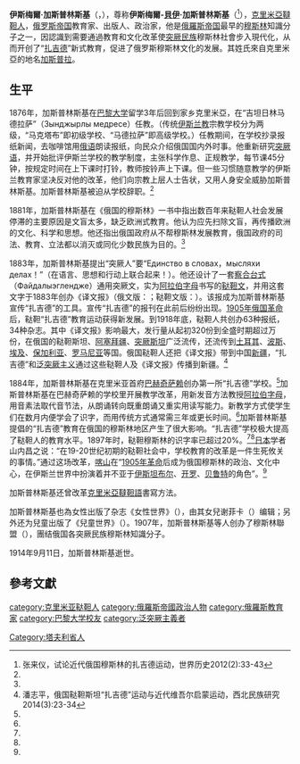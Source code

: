 {{Infobox person
| name = 伊斯梅爾·加斯普林斯基
| image = IGasprinskiy.jpg
| image_size = 200px
| caption = 伊斯梅爾·加斯普林斯基肖像
| native_name = Исмәгыйль Гаспринский
| native_name_lang = tt
| birth_date = {{birth date|1851|3|8}}
| birth_place = {{flag|Russian Empire}}[[塔夫利省|塔夫利省]][[阿維奇柯伊|阿維奇柯伊]]
| death_date = {{death date and age|1914|9|11|1851|3|8}}
| death_place = {{flag|Russian Empire}}[[塔夫利省|塔夫利省]][[巴赫奇萨赖|巴赫奇萨赖]]
| nationality = {{flag|Russian Empire}}
| ethnicity = [[克里米亞韃靼人|克里米亞韃靼人]]
| field = 
| work_institution = 
| alma_mater = 
| doctoral_advisor = 
| doctoral_students = 
| occupation = [[教育家|教育家]]、[[出版|出版人]]、[[政治家|政治家]]
| prizes = 
| religion = [[伊斯兰教|伊斯兰教]]
| footnotes = 
}}
'''伊斯梅爾·加斯普林斯基'''（{{lang-tt|Исмәгыйль Гаспринский}}，{{bd|1851年|3月8日|1914年|9月11日}}），尊称'''伊斯梅爾-[[貝伊|貝伊]]·加斯普林斯基'''（{{lang-tt|Исмәгыйль бәк Гаспринский}}<ref name=zhang>张来仪，试论近代俄国穆斯林的扎吉德运动，世界历史2012(2):33-43</ref>），[[克里米亞韃靼人|克里米亞韃靼人]]，[[俄罗斯帝国|俄罗斯帝国]]教育家、出版人、政治家，他是[[俄罗斯帝国|俄羅斯帝国]]最早的[[穆斯林|穆斯林]]知識分子之一，因認識到需要通過教育和文化改革使[[突厥語族群|突厥民族]]穆斯林社會步入現代化，从而开创了“[[扎吉德|扎吉德]]”新式教育，促进了俄罗斯穆斯林文化的发展。其姓氏來自克里米亞的地名[[加斯普拉|加斯普拉]]。

==生平==
1876年，加斯普林斯基在[[巴黎大学|巴黎大学]]留学3年后回到家乡克里米亞，在“吉坦日林马德拉萨”（Зынджырлы медресе）任教。（传统[[伊斯兰教|伊斯兰教]]宗教学校分为两级，“马克塔布”即初级学校、“马德拉萨”即高级学校。）任教期间，在学校抄录报纸新闻，去咖啡馆用[[俄语|俄语]]朗读报纸，向民众介绍俄国国内外时事。他重新研究[[突厥语|突厥语]]，并开始批评伊斯兰学校的教学制度，主张科学作息、正规教学，每节课45分钟，按规定时间在上下课时打铃，教师按铃声上下课。但一些习惯随意教学的伊斯兰教育家坚决反对他的改革，他们向宗教上层人士告状，又用人身安全威胁加斯普林斯基。加斯普林斯基被迫从学校辞职。<ref name=zhang/>

1881年，加斯普林斯基在《俄国的穆斯林》一书中指出数百年来鞑靼人社会发展停滞的主要原因是文盲太多，缺乏欧洲式教育。他认为应先扫除文盲，再传播欧洲的文化、科学和思想。他还指出俄国政府从不帮穆斯林发展教育，俄国政府的司法、教育、立法都以消灭或同化少数民族为目的。<ref name=zhang/>

1883年，加斯普林斯基提出“突厥人”要“Единство в словах，мысляхи делах！”（在语言、思想和行动上联合起来！）。他还设计了一套[[察合台语|察合台式]]（Файдалыэглендже）通用突厥文，实为[[阿拉伯字母|阿拉伯字母]]书写的[[鞑靼文|鞑靼文]]，并用这套文字于1883年创办《译文报》（俄文版：{{lang|ru|Переводчикъ}}；鞑靼文版：{{lang|tt|ترجمان}}）。该报成为加斯普林斯基宣传“扎吉德”的工具。宣传“扎吉德”的报刊在此前后纷纷出现。[[1905年俄国革命|1905年俄国革命]]后，鞑靼“扎吉德”教育运动获得新发展。到1918年底，鞑靼人共创办63种报纸，34种杂志。其中《译文报》影响最大，发行量从起初320份到全盛时期超过万份，在俄国的鞑靼斯坦、[[阿塞拜疆|阿塞拜疆]]、[[突厥斯坦|突厥斯坦]]广泛流传，还流传到[[土耳其|土耳其]]、[[波斯|波斯]]、[[埃及|埃及]]、[[保加利亚|保加利亚]]、[[罗马尼亚|罗马尼亚]]等国。俄国鞑靼人还把《译文报》带到中国[[新疆|新疆]]，“扎吉德”和[[泛突厥主义|泛突厥主义]]通过这些鞑靼人及《译文报》传播到新疆。<ref name=pan>潘志平，俄国鞑靼斯坦“扎吉德”运动与近代维吾尔启蒙运动，西北民族研究2014(3):23-34</ref>

1884年，加斯普林斯基在克里米亚首府[[巴赫奇萨赖|巴赫奇萨赖]]创办第一所“扎吉德”学校。<ref name=pan/>加斯普林斯基在巴赫奇萨赖的学校里开展教学改革，用新发音方法教授[[阿拉伯字母|阿拉伯字母]]，用音素法取代音节法，从朗诵转向既重朗诵又重实用读写能力。新教学方式使学生们在数月内便学会了识字，而用传统方式通常需三年或更长时间。<ref name=zhang/>加斯普林斯基提倡的“扎吉德”教育在俄国的穆斯林地区产生了很大影响。“扎吉德”学校极大提高了鞑靼人的教育水平。1897年时，鞑靼穆斯林的识字率已超过20%。<ref name=pan/><ref name=zhang/>[[日本|日本]]学者山内昌之说：“在19-20世纪初期的鞑靼社会中，学校教育的改革是一件生死攸关的事情。”通过这场改革，[[喀山|喀山]]在“[[1905年俄国革命|1905年革命]]后成为俄国穆斯林的政治、文化中心，在伊斯兰世界中扮演着并不亚于[[伊斯坦布尔|伊斯坦布尔]]、[[开罗|开罗]]、[[贝鲁特|贝鲁特]]的角色”。<ref name=pan/>

加斯普林斯基还曾改革[[克里米亞韃靼語|克里米亞韃靼語]]書寫方法。

加斯普林斯基也為女性出版了杂志《女性世界》（{{lang-tr|Alem-i Nisvan}}），由其女兒谢菲卡（{{lang-tr|Şefiqa}}）编辑；另外还为兒童出版了《兒童世界》（{{lang-tr|Alem-i Subyan}}）。1907年，加斯普林斯基等人创办了穆斯林聯盟（{{lang-tr|İttifaq-i Müslimin}}），團结俄国各突厥民族穆斯林知識分子。

1914年9月11日，加斯普林斯基逝世。

==參考文獻==
{{commonscat|Ismail Gasprinski}}
{{reflist}}

{{DEFAULTSORT:G}}
[[category:克里米亚鞑靼人|category:克里米亚鞑靼人]]
[[category:俄羅斯帝國政治人物|category:俄羅斯帝國政治人物]]
[[category:俄羅斯教育家|category:俄羅斯教育家]]
[[category:巴黎大学校友|category:巴黎大学校友]]
[[Category:塔夫利省人|Category:塔夫利省人]]
[[category:泛突厥主義者|category:泛突厥主義者]]
